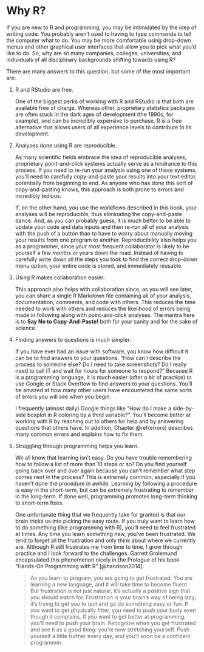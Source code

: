 # Why R? {#whyR}

If you are new to R and programming, you may be intimidated by the idea of writing code. You probably aren't used to having to type commands to tell the computer what to do. You may be more comfortable using drop-down menus and other graphical user interfaces that allow you to pick what you'd like to do. So, why are so many companies, colleges, universities, and individuals of all disciplinary backgrounds shifting towards using R?

There are many answers to this question, but some of the most important are:

1. R and RStudio are free.

    One of the biggest perks of working with R and RStudio is that both are available free of charge. Whereas other, proprietary statistics packages are often stuck in the dark ages of development (the 1990s, for example), and can be incredibly expensive to purchase, R is a free alternative that allows users of all experience levels to contribute to its development.

2. Analyses done using R are reproducible.

    As many scientific fields embrace the idea of reproducible analyses, proprietary point-and-click systems actually serve as a hindrance to this process. If you need to re-run your analysis using one of these systems, you'll need to carefully copy-and-paste your results into your text editor, potentially from beginning to end. As anyone who has done this sort of copy-and-pasting knows, this approach is both prone to errors and incredibly tedious.
    
    If, on the other hand, you use the workflows described in this book, your analyses will be reproducible, thus eliminating the copy-and-paste dance. And, as you can probably guess, it is much better to be able to update your code and data inputs and then re-run all of your analysis with the push of a button than to have to worry about manually moving your results from one program to another. Reproducibility also helps you as a programmer, since your most frequent collaborator is likely to be yourself a few months or years down the road. Instead of having to carefully write down all the steps you took to find the correct drop-down menu option, your entire code is stored, and immediately reusable. 
    
3. Using R makes collaboration easier.

    This approach also helps with collaboration since, as you will see later, you can share a single R Markdown file containing all of your analysis, documentation, comments, and code with others. This reduces the time needed to work with others and reduces the likelihood of errors being made in following along with point-and-click analyses. The mantra here is to **Say No to Copy-And-Paste!** both for your sanity and for the sake of science.
    
4. Finding answers to questions is much simpler.

    If you have ever had an issue with software, you know how difficult it can be to find answers to your questions. "How can I describe the process to someone else?  Do I need to take screenshots? Do I really need to call IT and wait for hours for someone to respond?" Because R is a programming language, it is much easier (after a bit of practice) to use Google or Stack Overflow to find answers to your questions. You'll be amazed at how many other users have encountered the same sorts of errors you will see when you begin. 
    
    I frequently (almost daily) Google things like "How do I make a side-by-side boxplot in R coloring by a third variable?". You'll become better at working with R by reaching out to others for help and by answering questions that others have. In addition, Chapter \@ref(errors) describes many common errors and explains how to fix them.
    
5. Struggling through programming helps you learn.

    We all know that learning isn't easy. Do you have trouble remembering how to follow a list of more than 10 steps or so? Do you find yourself going back over and over again because you can't remember what step comes next in the process? This is extremely common, especially if you haven't done the procedure in awhile. Learning by following a procedure is easy in the short-term, but can be extremely frustrating to remember in the long-term. If done well, programming promotes long-term thinking to short-term fixes. 
    
    One unfortunate thing that we frequently take for granted is that our brain tricks us into picking the easy route. If you truly want to learn how to do something (like programming with R), you'll need to feel frustrated at times. Any time you learn something new, you've been frustrated. We tend to forget all the frustration and only think about where we currently are. Although R still frustrates me from time to time, I grow through practice and I look forward to the challenges. Garrett Grolemund encapsulated this phenomenon nicely in the Prologue of his book "Hands-On Programming with R" [@handson2014]:
    
    > As you learn to program, you are going to get frustrated. You are learning a new language, and it will take time to become fluent. But frustration is not just natural, it’s actually a positive sign that you should watch for. Frustration is your brain’s way of being lazy; it’s trying to get you to quit and go do something easy or fun. If you want to get physically fitter, you need to push your body even though it complains. If you want to get better at programming, you’ll need to push your brain. Recognize when you get frustrated and see it as a good thing: you’re now stretching yourself. Push yourself a little further every day, and you’ll soon be a confident programmer.
